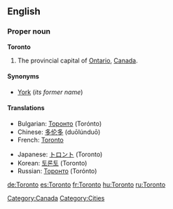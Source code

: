 ==English==

===Proper noun===
{{wikipedia}}
'''Toronto'''

#The provincial capital of [[Ontario]], [[Canada]].

====Synonyms====
*[[York]] (''its former name'')

====Translations====
{{top}}
*Bulgarian: [[Торонто]] (Torónto)
*Chinese: [[多伦多]] (duōlúnduō)
*French: [[Toronto#French|Toronto]]
{{mid}}
*Japanese: [[トロント]] (Toronto)
*Korean: [[토론토]] (Toronto)
*Russian: [[Торонто]] (Torónto)
{{bottom}}

[[Category:Canada]]
[[Category:Cities]]

[[de:Toronto]]
[[es:Toronto]]
[[fr:Toronto]]
[[hu:Toronto]]
[[ru:Toronto]]
